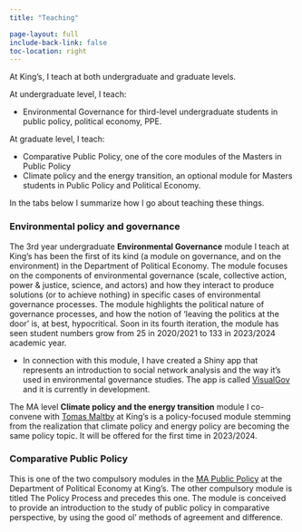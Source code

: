 ```yaml
---
title: "Teaching"

page-layout: full
include-back-link: false
toc-location: right
---
```


At King's, I teach at both undergraduate and graduate levels.

At undergraduate level, I teach:

-   Environmental Governance for third-level undergraduate students in public policy, political economy, PPE.

At graduate level, I teach:

-   Comparative Public Policy, one of the core modules of the Masters in Public Policy
-   Climate policy and the energy transition, an optional module for Masters students in Public Policy and Political Economy.

In the tabs below I summarize how I go about teaching these things. 

::: panel-tabset

### Environmental policy and governance

The 3rd year undergraduate **Environmental Governance** module I teach at King's has been the first of its kind (a module on governance, and on the environment) in the Department of Political Economy. The module focuses on the components of environmental governance (scale, collective action, power & justice, science, and actors) and how they interact to produce solutions (or to achieve nothing) in specific cases of environmental governance processes. The module highlights the political nature of governance processes, and how the notion of 'leaving the politics at the door' is, at best, hypocritical. Soon in its fourth iteration, the module has seen student numbers grow from 25 in 2020/2021 to 133 in 2023/2024 academic year. 

- In connection with this module, I have created a Shiny app that represents an introduction to social network analysis and the way it's used in environmental governance studies. The app is called [VisualGov](https://fpvdpe.shinyapps.io/visual_gov/) and it is currently in development. 

The MA level **Climate policy and the energy transition** module I co-convene with [Tomas Maltby](https://scholar.google.com/citations?user=1ZMuxKEAAAAJ&hl=en) at King's is a policy-focused module stemming from the realization that climate policy and energy policy are becoming the same policy topic. It will be offered for the first time in 2023/2024.

### Comparative Public Policy

This is one of the two compulsory modules in the [MA Public Policy](https://www.kcl.ac.uk/study/postgraduate-taught/courses/public-policy-ma) at the Department of Political Economy at King's. The other compulsory module is titled The Policy Process and precedes this one. The module is conceived to provide an introduction to the study of public policy in comparative perspective, by using the good ol' methods of agreement and difference.  

:::